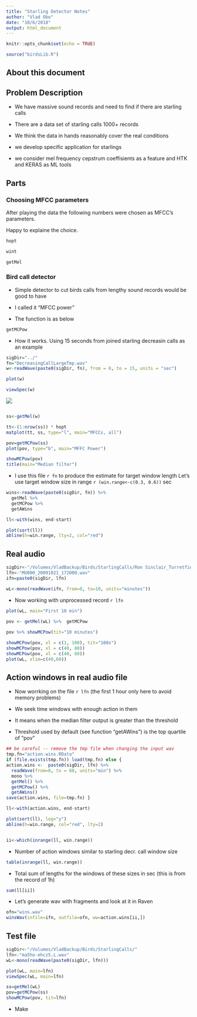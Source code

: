 ```yaml
---
title: "Starling Detector Notes"
author: "Vlad Obo"
date: "10/6/2018"
output: html_document
---
```


```r
knitr::opts_chunk$set(echo = TRUE)
```


```r

source("birdsLib.R")

```

## About this document

## Problem Description

* We have massive sound records  and need to find if there are starling calls

* There are a data set of starling calls 1000+ records

* We think the data in hands reasonably cover the real conditions

* we develop specific application for starlings

* we consider mel frequency cepstrum coeffisients as a feature and HTK and KERAS as ML tools


## Parts

### Choosing MFCC parameters

After playing the data the following numbers were chosen as MFCC's parameters. 

Happy to explaine the choice.

```r
hopt

wint 

getMel
```



### Bird call detector

* Simple detector to cut birds calls from lengthy sound records would be good to have

* I called it "MFCC power"

* The function is as below

```r
getMCPow
```

* How it works. Using 15 seconds from joined starling decreasin calls as an example

```r
sigDir="../"
fn="DecreasingCallLargeTmp.wav"
w<-readWave(paste0(sigDir, fn), from = 0, to = 15, units = "sec")

plot(w)

viewSpec(w)

```

![](starlExample.png)

```r
```

```r
ss<-getMel(w)

tt<-(1:nrow(ss)) * hopt
matplot(tt, ss, type="l", main="MFCCs, all")
```



```r
pov=getMCPow(ss)
plot(pov, type="b", main="MFFC Power")

showMCPow(pov)
title(main="Median filter")
```

* I use this file `r fn` to produce the estimate for target window length
Let's use target window size in range `r (win.range<-c(0.3, 0.6))` sec

```r
wins<-readWave(paste0(sigDir, fn)) %>%
  getMel %>%
  getMCPow %>%
  getAWins

ll<-with(wins, end-start)

plot(sort(ll))
abline(h=win.range, lty=2, col="red")


```




## Real audio


```r
sigDir<-"/Volumes/VladBackup/Birds/StarlingCalls/Ron Sinclair_Turretfield_2009/"
lfn<-"MU000_20091021_172000.wav"
ifn=paste0(sigDir, lfn)

wL<-mono(readWave(ifn, from=0, to=10, units="minutes"))

```

* Now  working with unprocessed record `r lfn`

```r
plot(wL, main="First 10 min")

pov <- getMel(wL) %>%  getMCPow 
  
pov %>% showMCPow(tit="10 minutes")

showMCPow(pov, xl = c(1, 100), tit="100s")
showMCPow(pov, xl = c(40, 80))
showMCPow(pov, xl = c(40, 60))
plot(wL, xlim=c(40,60))
```

## Action windows in real audio file



* Now worrking on the file  `r lfn` (the first 1 hour only here to avoid memory problems)

* We seek time windows with enough action in them

* It means when the median filter output is greater than the threshold

* Threshold used by default (see function "getAWins") is the top quartile of "pov"

```r
## be careful -- remove the tmp file when changing the input wav
tmp.fn="action.wins.RData"
if (file.exists(tmp.fn)) load(tmp.fn) else {
action.wins <-  paste0(sigDir, lfn) %>%
  readWave(from=0, to = 60, units="min") %>%
  mono %>%
  getMel() %>%
  getMCPow() %>%
  getAWins()
save(action.wins, file=tmp.fn) } 

ll<-with(action.wins, end-start)

plot(sort(ll), log="y")
abline(h=win.range, col="red", lty=2)


ii<-which(inrange(ll, win.range))
```


* Number of action windows similar to starling decr. call window size
```r
table(inrange(ll, win.range))
```


* Total sum of lengths for the windows of these sizes in sec (this is from the record of 1h)

```r
sum(ll[ii])
```


* Let's generate wav with fragments and look at it in Raven

```r
ofn="wins.wav"
winsWav(infile=ifn, outfile=ofn, ww=action.wins[ii,])

```


## Test file

```r
sigDir<-"/Volumes/VladBackup/Birds/StarlingCalls/"
lfn<-"ma5ho-ehcz5.L.wav"
wL<-mono(readWave(paste0(sigDir, lfn)))

plot(wL, main=lfn)
viewSpec(wL, main=lfn)

ss=getMel(wL)
pov=getMCPow(ss)
showMCPow(pov, tit=lfn)
```


* Make